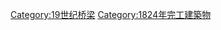 {{Commonscat|Bridges completed in 1824}}
{{Cat nav 10years|19世纪桥梁|1824||年完工橋梁}}

[[Category:19世纪桥梁|Category:19世纪桥梁]]
[[Category:1824年完工建築物|Category:1824年完工建築物]]